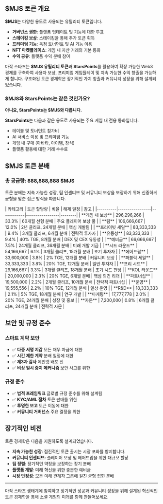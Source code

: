 
## $MJS 토큰 개요

**$MJS**는 다양한 용도로 사용되는 유틸리티 토큰입니다.

- **거버넌스 권한**: 플랫폼 업데이트 및 기능에 대한 투표
- **스테이킹 보상**: 스테이킹을 통해 추가 토큰 획득
- **프리미엄 기능**: 독점 토너먼트 및 AI 기능 이용
- **NFT 마켓플레이스**: 게임 내 자산 거래의 기본 통화
- **수익 공유**: 플랫폼 수익 분배 참여

마작 스타즈는 **$MJS 유틸리티 토큰**과 **StarsPoints**를 활용하여 확장 가능한 Web3 경제를 구축하여 사용자 보상, 프리미엄 게임플레이 및 지속 가능한 수익 창출을 가능하게 합니다.  구조화된 토큰 경제학은 장기적인 가치 창출과 커뮤니티 성장을 위해 설계되었습니다.

### $MJS와 StarsPoints는 같은 것인가요?

**아니요, StarsPoints는 $MJS와 다릅니다.**

<Callout type="info">

**StarsPoints**는 다음과 같은 용도로 사용되는 주요 게임 내 전용 통화입니다.
- 테이블 및 토너먼트 참가비
- AI 서비스 이용 및 프리미엄 기능
- 게임 내 구매 (아바타, 아이템, 장식)
- 플랫폼 활동에 대한 거래 수수료

</Callout>


## $MJS 토큰 분배

### 총 공급량: 888,888,888 $MJS

토큰 분배는 지속 가능한 성장, 팀 인센티브 및 커뮤니티 보상을 보장하기 위해 신중하게 균형을 맞춘 접근 방식을 따릅니다.

<Card className='mt-4'>
| 카테고리 | 토큰 할당량 | 비율 | 해제 일정 | 참고 |
|----------|-----------------|------------|-----------------|--------|
| **게임 내 보상** | 296,296,266 | 33.3% | 60개월 선형 분배 | 주요 플레이어 보상 풀 |
| **팀** | 106,666,667 | 12.0% | 2년 클리프, 24개월 분배 | 핵심 개발팀 |
| **프라이빗 세일** | 83,333,333 | 9.4% | 3개월 클리프, 6개월 분배 | 전략적 투자자 |
| **유동성** | 83,333,333 | 9.4% | 40% TGE, 8개월 분배 | DEX 및 CEX 유동성 |
| **예비금** | 66,666,667 | 7.5% | 24개월 클리프, 36개월 분배 | 미래 개발 기금 |
| **시드 라운드** | 54,166,667 | 6.1% | 3개월 클리프, 15개월 분배 | 초기 투자자 |
| **에어드랍** | 33,600,000 | 3.8% | 2% TGE, 12개월 분배 | 커뮤니티 보상 |
| **퍼블릭 세일** | 33,333,333 | 3.8% | 20% TGE, 12개월 분배 | 일반 투자자 |
| **프리 시드** | 29,166,667 | 3.3% | 3개월 클리프, 18개월 분배 | 초기 시드 펀딩 |
| **KOL 라운드** | 20,000,000 | 2.3% | 20% TGE, 6개월 분배 | 핵심 의견 리더 |
| **파트너십** | 19,500,000 | 2.2% | 2개월 클리프, 10개월 분배 | 전략적 파트너십 |
| **운영** | 19,555,556 | 2.2% | 10% TGE, 12개월 분배 | 일상 운영 |
| **R&D** | 18,333,333 | 2.1% | 5% TGE, 18개월 분배 | 연구 개발 |
| **마케팅** | 17,777,778 | 2.0% | 20% TGE, 24개월 분배 | 성장 및 홍보 |
| **자문** | 7,200,000 | 0.8% | 6개월 클리프, 24개월 분배 | 전략적 자문 |
</Card>

## 보안 및 규정 준수

### 스마트 계약 보안
- ✅ **다중 서명 지갑** 모든 재무 자금에 대한
- ✅ **시간 제한 계약** 분배 일정에 대한
- ✅ **제3자 감사** 메인넷 배포 전
- ✅ **비상 일시 중지 메커니즘** 보안 사고를 위한

### 규정 준수
- ✅ **법적 프레임워크** 글로벌 규정 준수를 위해 설계됨
- ✅ **KYC/AML 절차** 토큰 판매를 위한
- ✅ **투명한 보고** 토큰 이동에 대한
- ✅ **커뮤니티 거버넌스** 주요 결정을 위한

## 장기적인 비전

토큰 경제학은 다음을 지원하도록 설계되었습니다.
- **지속 가능한 성장**: 점진적인 토큰 출시는 시장 포화를 방지합니다.
- **커뮤니티 인센티브**: 플레이어 보상 및 에어드랍을 위한 대규모 할당
- **팀 정렬**: 장기적인 약정을 보장하는 장기 분배
- **플랫폼 개발**: 미래 혁신을 위한 충분한 예비금
- **시장 안정성**: 모든 이해 관계자 그룹에 걸친 균형 잡힌 분배

---

마작 스타즈 생태계에 참여하고 장기적인 성공과 커뮤니티 성장을 위해 설계된 혁신적인 토큰 경제학을 통해 소셜 게임의 미래를 함께 만들어보세요.